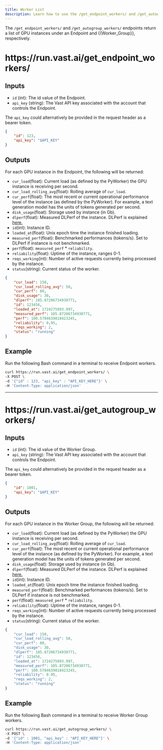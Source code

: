 ```yaml
---
title: Worker List
description: Learn how to use the /get_endpoint_workers/ and /get_autogroup_workers/ endpoints to retrieve a list of GPU instances under an Endpoint and Worker Group. Understand the inputs, outputs, and examples for using the endpoints.
---
```


The `/get_endpoint_workers/` and `/get_autogroup_workers/` endpoints return a list of GPU instances under an Endpoint and \{\{Worker\_Group}}, respectively.&#x20;

# https\://run.vast.ai/get\_endpoint\_workers/

## Inputs

- `id` (int): The id value of the Endpoint.
- `api_key` (string): The Vast API key associated with the account that controls the Endpoint.

The `api_key` could alternatively be provided in the request header as a bearer token.

```json JSON icon="js"
{
    "id": 123,
    "api_key": "$API_KEY"
}
```

## Outputs

For each GPU instance in the Endpoint, the following will be returned:

- `cur_load`(float): Current load (as defined by the PyWorker) the GPU instance is receiving per second.
- `cur_load_rolling_avg`(float): Rolling average of `cur_load`.
- `cur_perf`(float): The most recent or current operational performance level of the instance (as defined by the PyWorker). For example, a text generation model has the units of tokens generated per second.
- `disk_usage`(float): Storage used by instance (in Gb).
- `dlperf`(float): Measured DLPerf of the instance. DLPerf is explained [here.](https://docs.vast.ai/faq)
- `id`(int): Instance ID.
- `loaded_at`(float): Unix epoch time the instance finished loading.
- `measured_perf`(float): Benchmarked performances (tokens/s). Set to DLPerf if instance is not benchmarked.
- `perf`(float): `measured_perf` \* `reliability`.
- `reliability`(float): Uptime of the instance, ranges 0-1.
- `reqs_working`(int): Number of active requests currently being processed by the instance.
- `status`(string): Current status of the worker.

```json JSON icon="js"
{
    "cur_load": 150,
    "cur_load_rolling_avg": 50,
    "cur_perf": 80,
    "disk_usage": 30,
    "dlperf": 105.87206734930771,
    "id": 123456,
    "loaded_at": 1724275993.997,
    "measured_perf": 105.87206734930771,
    "perf": 100.5784639818423245,
    "reliability": 0.95,
    "reqs_working": 2,
    "status": "running"
}
```

## Example

Run the following Bash command in a terminal to receive Endpoint workers.

```bash Bash
curl https://run.vast.ai/get_endpoint_workers/ \
-X POST \
-d '{"id" : 123, "api_key" : "API_KEY_HERE"}' \
-H 'Content-Type: application/json'
```

***

# https\://run.vast.ai/get\_autogroup\_workers/

## Inputs

- `id` (int): The id value of the Worker Group.
- `api_key` (string): The Vast API key associated with the account that controls the Endpoint.

The `api_key` could alternatively be provided in the request header as a bearer token.

```json JSON icon="js"
{
    "id": 1001,
    "api_key": "$API_KEY"
}
```

## Outputs

For each GPU instance in the Worker Group, the following will be returned:

- `cur_load`(float): Current load (as defined by the PyWorker) the GPU instance is receiving per second.
- `cur_load_rolling_avg`(float): Rolling average of `cur_load`.
- `cur_perf`(float): The most recent or current operational performance level of the instance (as defined by the PyWorker). For example, a text generation model has the units of tokens generated per second.
- `disk_usage`(float): Storage used by instance (in Gb).
- `dlperf`(float): Measured DLPerf of the instance. DLPerf is explained [here.](https://docs.vast.ai/faq)
- `id`(int): Instance ID.
- `loaded_at`(float): Unix epoch time the instance finished loading.
- `measured_perf`(float): Benchmarked performances (tokens/s). Set to DLPerf if instance is not benchmarked.
- `perf`(float): `measured_perf` \* `reliability`.
- `reliability`(float): Uptime of the instance, ranges 0-1.
- `reqs_working`(int): Number of active requests currently being processed by the instance.
- `status`(string): Current status of the worker.

```javascript
{
    "cur_load": 150,
    "cur_load_rolling_avg": 50,
    "cur_perf": 80,
    "disk_usage": 30,
    "dlperf": 105.87206734930771,
    "id": 123456,
    "loaded_at": 1724275993.997,
    "measured_perf": 105.87206734930771,
    "perf": 100.5784639818423245,
    "reliability": 0.95,
    "reqs_working": 2,
    "status": "running"
}
```

## Example

Run the following Bash command in a terminal to receive Worker Group workers.

```bash Bash
curl https://run.vast.ai/get_autogroup_workers/ \
-X POST \
-d '{"id" : 1001, "api_key" : "API_KEY_HERE"}' \
-H 'Content-Type: application/json'
```



